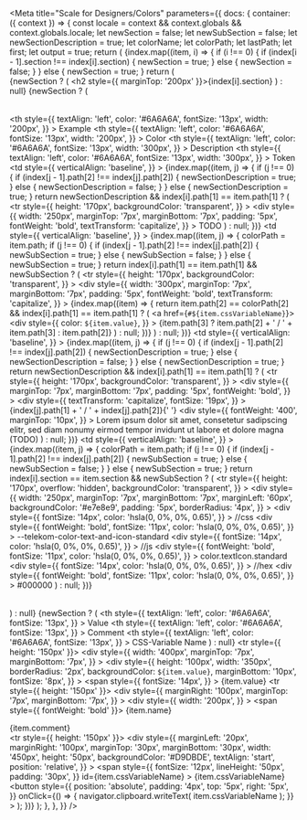 

<Meta
  title="Scale for Designers/Colors"
  parameters={{
    docs: {
      container: ({ context }) => {
        const locale = context && context.globals && context.globals.locale;
        let newSection = false;
        let newSubSection = false;
        let newSectionDescription = true;
        let colorName;
        let colorPath;
        let lastPath;
        let first;
        let output = true;
        return (
          <DocsContainer context={context}>
            <table>
              {index.map((item, i) => {
                if (i !== 0) {
                  if (index[i - 1].section !== index[i].section) {
                    newSection = true;
                  } else {
                    newSection = false;
                  }
                } else {
                  newSection = true;
                }
                return (
                  <div>
                    {newSection ? (
                      <h2 style={{ marginTop: '200px' }}>{index[i].section}</h2>
                    ) : null}
                    {newSection ? (
                      <table>
                        <thead>
                          <tr>
                            <th
                              style={{
                                textAlign: 'left',
                                color: '#6A6A6A',
                                fontSize: '13px',
                                width: '200px',
                              }}
                            >
                              Example
                            </th>
                            <th
                              style={{
                                textAlign: 'left',
                                color: '#6A6A6A',
                                fontSize: '13px',
                                width: '200px',
                              }}
                            >
                              Color
                            </th>
                            <th
                              style={{
                                textAlign: 'left',
                                color: '#6A6A6A',
                                fontSize: '13px',
                                width: '300px',
                              }}
                            >
                              Description
                            </th>
                            <th
                              style={{
                                textAlign: 'left',
                                color: '#6A6A6A',
                                fontSize: '13px',
                                width: '300px',
                              }}
                            >
                              Token
                            </th>
                          </tr>
                        </thead>
                        <tbody>
                          <td
                            style={{
                              verticalAlign: 'baseline',
                            }}
                          >
                            {index.map((item, j) => {
                              if (j !== 0) {
                                if (index[j - 1].path[2] !== index[j].path[2]) {
                                  newSectionDescription = true;
                                } else {
                                  newSectionDescription = false;
                                }
                              } else {
                                newSectionDescription = true;
                              }
                              return newSectionDescription &&
                                index[i].path[1] == item.path[1] ? (
                                <tr
                                  style={{
                                    height: '170px',
                                    backgroundColor: 'transparent',
                                  }}
                                >
                                  <div
                                    style={{
                                      width: '250px',
                                      marginTop: '7px',
                                      marginBottom: '7px',
                                      padding: '5px',
                                      fontWeight: 'bold',
                                      textTransform: 'capitalize',
                                    }}
                                  >
                                    TODO
                                  </div>
                                </tr>
                              ) : null;
                            })}
                          </td>
                          <td
                            style={{
                              verticalAlign: 'baseline',
                            }}
                          >
                            {index.map((item, j) => {
                              colorPath = item.path;
                              if (j !== 0) {
                                if (index[j - 1].path[2] !== index[j].path[2]) {
                                  newSubSection = true;
                                } else {
                                  newSubSection = false;
                                }
                              } else {
                                newSubSection = true;
                              }
                              return index[i].path[1] == item.path[1] &&
                                newSubSection ? (
                                <tr
                                  style={{
                                    height: '170px',
                                    backgroundColor: 'transparent',
                                  }}
                                >
                                  <div
                                    style={{
                                      width: '300px',
                                      marginTop: '7px',
                                      marginBottom: '7px',
                                      padding: '5px',
                                      fontWeight: 'bold',
                                      textTransform: 'capitalize',
                                    }}
                                  >
                                    {index.map((item) => {
                                      return item.path[2] == colorPath[2] &&
                                        index[i].path[1] == item.path[1] ? (
                                        <a href={`#${item.cssVariableName}`}>
                                          <div
                                            style={{
                                              color: `${item.value}`,
                                            }}
                                          >
                                            {item.path[3]
                                              ? item.path[2] +
                                                ' / ' +
                                                item.path[3]
                                              : item.path[2]}
                                          </div>
                                        </a>
                                      ) : null;
                                    })}
                                  </div>
                                </tr>
                              ) : null;
                            })}
                          </td>
                          <td
                            style={{
                              verticalAlign: 'baseline',
                            }}
                          >
                            {index.map((item, j) => {
                              if (j !== 0) {
                                if (index[j - 1].path[2] !== index[j].path[2]) {
                                  newSectionDescription = true;
                                } else {
                                  newSectionDescription = false;
                                }
                              } else {
                                newSectionDescription = true;
                              }
                              return newSectionDescription &&
                                index[i].path[1] == item.path[1] ? (
                                <tr
                                  style={{
                                    height: '170px',
                                    backgroundColor: 'transparent',
                                  }}
                                >
                                  <div
                                    style={{
                                      marginTop: '7px',
                                      marginBottom: '7px',
                                      padding: '5px',
                                      fontWeight: 'bold',
                                    }}
                                  >
                                    <div
                                      style={{
                                        textTransform: 'capitalize',
                                        fontSize: '19px',
                                      }}
                                    >
                                      {index[j].path[1] +
                                        ' / ' +
                                        index[j].path[2]}{' '}
                                    </div>
                                    <div
                                      style={{
                                        fontWeight: '400',
                                        marginTop: '10px',
                                      }}
                                    >
                                      Lorem ipsum dolor sit amet, consetetur
                                      sadipscing elitr, sed diam nonumy eirmod
                                      tempor invidunt ut labore et dolore magna
                                      (TODO)
                                    </div>
                                  </div>
                                </tr>
                              ) : null;
                            })}
                          </td>
                          <td
                            style={{
                              verticalAlign: 'baseline',
                            }}
                          >
                            {index.map((item, j) => {
                              colorPath = item.path;
                              if (j !== 0) {
                                if (index[j - 1].path[2] !== index[j].path[2]) {
                                  newSubSection = true;
                                } else {
                                  newSubSection = false;
                                }
                              } else {
                                newSubSection = true;
                              }
                              return index[i].section == item.section &&
                                newSubSection ? (
                                <tr
                                  style={{
                                    height: '170px',
                                    overflow: 'hidden',
                                    backgroundColor: 'transparent',
                                  }}
                                >
                                  <div
                                    style={{
                                      width: '250px',
                                      marginTop: '7px',
                                      marginBottom: '7px',
                                      marginLeft: '60px',
                                      backgroundColor: '#e7e8e9',
                                      padding: '5px',
                                      borderRadius: '4px',
                                    }}
                                  >
                                    <div
                                      style={{
                                        fontSize: '14px',
                                        color: 'hsla(0, 0%, 0%, 0.65)',
                                      }}
                                    >
                                      //css
                                    </div>
                                    <div
                                      style={{
                                        fontWeight: 'bold',
                                        fontSize: '11px',
                                        color: 'hsla(0, 0%, 0%, 0.65)',
                                      }}
                                    >
                                      --telekom-color-text-and-icon-standard
                                    </div>
                                    <div
                                      style={{
                                        fontSize: '14px',
                                        color: 'hsla(0, 0%, 0%, 0.65)',
                                      }}
                                    >
                                      //js
                                    </div>
                                    <div
                                      style={{
                                        fontWeight: 'bold',
                                        fontSize: '11px',
                                        color: 'hsla(0, 0%, 0%, 0.65)',
                                      }}
                                    >
                                      color.textIcon.standard
                                    </div>
                                    <div
                                      style={{
                                        fontSize: '14px',
                                        color: 'hsla(0, 0%, 0%, 0.65)',
                                      }}
                                    >
                                      //hex
                                    </div>
                                    <div
                                      style={{
                                        fontWeight: 'bold',
                                        fontSize: '11px',
                                        color: 'hsla(0, 0%, 0%, 0.65)',
                                      }}
                                    >
                                      #000000
                                    </div>
                                  </div>
                                </tr>
                              ) : null;
                            })}
                          </td>
                        </tbody>
                      </table>
                    ) : null}
                    {newSection ? (
                      <thead>
                        <tr>
                          <th
                            style={{
                              textAlign: 'left',
                              color: '#6A6A6A',
                              fontSize: '13px',
                            }}
                          >
                            Value
                          </th>
                          <th
                            style={{
                              textAlign: 'left',
                              color: '#6A6A6A',
                              fontSize: '13px',
                            }}
                          >
                            Comment
                          </th>
                          <th
                            style={{
                              textAlign: 'left',
                              color: '#6A6A6A',
                              fontSize: '13px',
                            }}
                          >
                            CSS-Variable Name
                          </th>
                        </tr>
                      </thead>
                    ) : null}
                    <tbody>
                      <td>
                        <tr style={{ height: '150px' }}>
                          <div
                            style={{
                              width: '400px',
                              marginTop: '7px',
                              marginBottom: '7px',
                            }}
                          >
                            <div
                              style={{
                                height: '100px',
                                width: '350px',
                                borderRadius: '2px',
                                backgroundColor: `${item.value}`,
                                marginBottom: '10px',
                                fontSize: '8px',
                              }}
                            ></div>
                            <span
                              style={{
                                fontSize: '14px',
                              }}
                            >
                              {item.value}
                            </span>
                          </div>
                        </tr>
                      </td>
                      <td>
                        <tr style={{ height: '150px' }}>
                          <div
                            style={{
                              marginRight: '100px',
                              marginTop: '7px',
                              marginBottom: '7px',
                            }}
                          >
                            <div
                              style={{
                                width: '200px',
                              }}
                            >
                              <span style={{ fontWeight: 'bold' }}>
                                {item.name}
                              </span>
                            </div>
                            <div>
                              <span>{item.comment}</span>
                            </div>
                          </div>
                        </tr>
                      </td>
                      <td>
                        <tr style={{ height: '150px' }}>
                          <div
                            style={{
                              marginLeft: '20px',
                              marginRight: '100px',
                              marginTop: '30px',
                              marginBottom: '30px',
                              width: '450px',
                              height: '50px',
                              backgroundColor: '#D9DBDE',
                              textAlign: 'start',
                              position: 'relative',
                            }}
                          >
                            <span
                              style={{
                                fontSize: '12px',
                                lineHeight: '50px',
                                padding: '30px',
                              }}
                              id={item.cssVariableName}
                            >
                              {item.cssVariableName}
                            </span>
                            <button
                              style={{
                                position: 'absolute',
                                padding: '4px',
                                top: '5px',
                                right: '5px',
                              }}
                              onClick={() => {
                                navigator.clipboard.writeText(
                                  item.cssVariableName
                                );
                              }}
                            >
                              <scale-icon-action-copy-paste accessibility-title="copy-paste" />
                            </button>
                          </div>
                        </tr>
                      </td>
                    </tbody>
                  </div>
                );
              })}
            </table>
          </DocsContainer>
        );
      },
    },
  }}
/>
